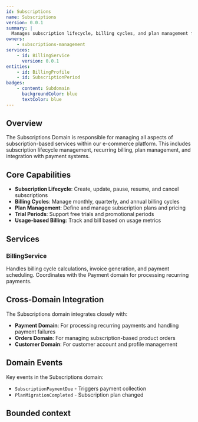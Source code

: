 ```yaml
---
id: Subscriptions
name: Subscriptions
version: 0.0.1
summary: |
  Manages subscription lifecycle, billing cycles, and plan management for recurring revenue streams.
owners:
    - subscriptions-management
services:
    - id: BillingService
      version: 0.0.1
entities:
    - id: BillingProfile
    - id: SubscriptionPeriod
badges:
    - content: Subdomain
      backgroundColor: blue
      textColor: blue
---
```


## Overview

The Subscriptions Domain is responsible for managing all aspects of subscription-based services within our e-commerce platform. This includes subscription lifecycle management, recurring billing, plan management, and integration with payment systems.

## Core Capabilities

- **Subscription Lifecycle**: Create, update, pause, resume, and cancel subscriptions
- **Billing Cycles**: Manage monthly, quarterly, and annual billing cycles
- **Plan Management**: Define and manage subscription plans and pricing
- **Trial Periods**: Support free trials and promotional periods
- **Usage-based Billing**: Track and bill based on usage metrics

## Services

### BillingService
Handles billing cycle calculations, invoice generation, and payment scheduling. Coordinates with the Payment domain for processing recurring payments.


## Cross-Domain Integration

The Subscriptions domain integrates closely with:

- **Payment Domain**: For processing recurring payments and handling payment failures
- **Orders Domain**: For managing subscription-based product orders
- **Customer Domain**: For customer account and profile management

## Domain Events

Key events in the Subscriptions domain:
- `SubscriptionPaymentDue` - Triggers payment collection
- `PlanMigrationCompleted` - Subscription plan changed

## Bounded context

<NodeGraph />

<MessageTable format="all" limit={6} />